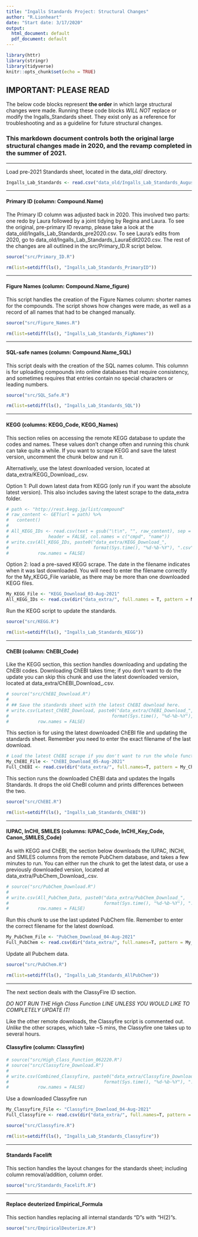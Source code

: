 ```yaml
---
title: "Ingalls Standards Project: Structural Changes"
author: "R.Lionheart"
date: "Start date: 3/17/2020"
output:
  html_document: default
  pdf_document: default
---
```


```r
library(httr) 
library(stringr)
library(tidyverse)
knitr::opts_chunk$set(echo = TRUE)
```

## IMPORTANT: PLEASE READ
The below code blocks represent **the order** in which large structural changes were made. Running these code blocks *WILL NOT* replace or modify the Ingalls_Standards sheet. They exist only as a reference for troubleshooting and as a guideline for future structural changes.

### This markdown document controls both the original large structural changes made in 2020, and the revamp completed in the summer of 2021.

------

Load pre-2021 Standards sheet, located in the data_old/ directory.

```r
Ingalls_Lab_Standards <- read.csv("data_old/Ingalls_Lab_Standards_August2021.csv")
```

------

#### Primary ID (column: Compound.Name)

The Primary ID column was adjusted back in 2020. This involved two parts: one redo by Laura followed by a joint tidying by Regina and Laura. 
To see the original, pre-primary ID revamp, please take a look at the  data_old/Ingalls_Lab_Standards_pre2020.csv.
To see Laura's edits from 2020, go to data_old/Ingalls_Lab_Standards_LauraEdit2020.csv.
The rest of the changes are all outlined in the src/Primary_ID.R script below.

```r
source("src/Primary_ID.R")

rm(list=setdiff(ls(), "Ingalls_Lab_Standards_PrimaryID"))
```

-----

#### Figure Names (column: Compound.Name_figure)

This script handles the creation of the Figure Names column: shorter names for the compounds. The script shows how changes were made, as well as a record of all names that had to be changed manually.

```r
source("src/Figure_Names.R")

rm(list=setdiff(ls(), "Ingalls_Lab_Standards_FigNames"))
```

-----

#### SQL-safe names (column: Compound.Name_SQL)

This script deals with the creation of the SQL names column. This columnn is for uploading compounds into online databases that require consistency, and sometimes requires that entries contain no special characters or leading numbers.

```r
source("src/SQL_Safe.R")

rm(list=setdiff(ls(), "Ingalls_Lab_Standards_SQL"))
```

-----

#### KEGG (columns: KEGG_Code, KEGG_Names)

This section relies on accessing the remote KEGG database to update the codes and names. These values don't change often and running this chunk can take quite a while. If you want to scrape KEGG and save the latest version, uncomment the chunk below and run it.

Alternatively, use the latest downloaded version, located at data_extra/KEGG_Download_<Latest_Date_Here>.csv.

Option 1: Pull down latest data from KEGG (only run if you want the absolute latest version).
This also includes saving the latest scrape to the data_extra folder.

```r
# path <- "http://rest.kegg.jp/list/compound"
# raw_content <- GET(url = path) %>%
#   content() 
#   
# All_KEGG_IDs <- read.csv(text = gsub("\t\n", "", raw_content), sep = "\t",
#               header = FALSE, col.names = c("cmpd", "name"))
# write.csv(All_KEGG_IDs, paste0("data_extra/KEGG_Download_",
#                                format(Sys.time(), "%d-%b-%Y"), ".csv"),
#           row.names = FALSE)
```

Option 2: load a pre-saved KEGG scrape. The date in the filename indicates when it was last downloaded. You will need to enter the filename correctly for the My_KEGG_File variable, as there may be more than one downloaded KEGG files.
```r
My_KEGG_File <- "KEGG_Download_03-Aug-2021"
All_KEGG_IDs <- read.csv(dir("data_extra/", full.names = T, pattern = My_KEGG_File))
```


Run the KEGG script to update the standards.
```r
source("src/KEGG.R")

rm(list=setdiff(ls(), "Ingalls_Lab_Standards_KEGG"))
```

-----

#### ChEBI (column: ChEBI_Code)

Like the KEGG section, this section handles downloading and updating the ChEBI codes. 
Downloading ChEBI takes time; if you don't want to do the update you can skip this chunk and use the latest downloaded version, located at data_extra/ChEBI_Download_<Latest_Date_Here>.csv.
```r
# source("src/ChEBI_Download.R")
# 
# ## Save the standards sheet with the latest ChEBI download here.
# write.csv(Latest_ChEBI_Download, paste0("data_extra/ChEBI_Download_",
#                                       format(Sys.time(), "%d-%b-%Y"), ".csv"),
#           row.names = FALSE)
```

This section is for using the latest downloaded ChEBI file and updating the standards sheet.
Remember you need to enter the exact filename of the last download.
```r
# Load the latest ChEBI scrape if you don't want to run the whole function.
My_ChEBI_File <- "ChEBI_Download_05-Aug-2021"
Full_ChEBI <- read.csv(dir("data_extra/", full.names=T, pattern = My_ChEBI_File))
```

This section runs the downloaded ChEBI data and updates the Ingalls Standards.
It drops the old CheBI column and prints differences between the two. 
```r
source("src/ChEBI.R")

rm(list=setdiff(ls(), "Ingalls_Lab_Standards_ChEBI"))
```

-----

#### IUPAC, InCHl, SMILES (columns: IUPAC_Code, InCHI_Key_Code, Canon_SMILES_Code)

As with KEGG and ChEBI, the section below downloads the IUPAC, INCHI, and SMILES columns from the remote PubChem database, and takes a few minutes to run. You can either run the chunk to get the latest data, or use a previously downloaded version, located at data_extra/PubChem_Download_<Latest_Date_Here>.csv.
```r
# source("src/PubChem_Download.R")
# 
# write.csv(All_PubChem_Data, paste0("data_extra/PubChem_Download_",
#                                    format(Sys.time(), "%d-%b-%Y"), ".csv"),
#           row.names = FALSE)
```

Run this chunk to use the last updated PubChem file. Remember to enter the correct filename for the latest download.
```r
My_PubChem_File <- "PubChem_Download_04-Aug-2021"
Full_PubChem <- read.csv(dir("data_extra/", full.names=T, pattern = My_PubChem_File))
```

Update all Pubchem data.
```r
source("src/PubChem.R")

rm(list=setdiff(ls(), "Ingalls_Lab_Standards_AllPubChem"))
```

-----

The next section deals with the ClassyFire ID section. 

*DO NOT RUN THE High Class Function LINE UNLESS YOU WOULD LIKE TO COMPLETELY UPDATE IT!*  

Like the other remote downloads, the Classyfire script is commented out. *Unlike* the other scrapes, which take ~5 mins, the Classyfire one takes up to several hours.

#### Classyfire (column: Classyfire)

```r
# source("src/High_Class_Function_062220.R")
# source("src/Classyfire_Download.R")
# 
# write.csv(Combined_Classyfire, paste0("data_extra/Classyfire_Download_",
#                                    format(Sys.time(), "%d-%b-%Y"), ".csv"),
#           row.names = FALSE)
```

Use a downloaded Classyfire run
```r
My_Classyfire_File <- "Classyfire_Download_04-Aug-2021"
Full_Classyfire <- read.csv(dir("data_extra/", full.names=T, pattern = My_Classyfire_File))

source("src/Classyfire.R")

rm(list=setdiff(ls(), "Ingalls_Lab_Standards_Classyfire"))
```

----

#### Standards Facelift

This section handles the layout changes for the standards sheet; including column removal/addition, column order.

```r
source("src/Standards_Facelift.R")
```

----

#### Replace deuterized Empirical_Formula

This section handles replacing all internal standards "D"s with "H(2)"s. 

```r
source("src/EmpiricalDeuterize.R")
```




